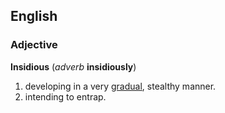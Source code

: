==English==
===Adjective===
'''Insidious''' (''adverb'' '''insidiously''')

#developing in a very [[gradual]], stealthy manner.
#intending to entrap.